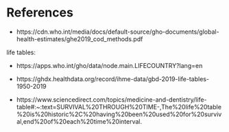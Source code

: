 # References {.unnumbered}

-   https://cdn.who.int/media/docs/default-source/gho-documents/global-health-estimates/ghe2019_cod_methods.pdf

life tables:

-   https://apps.who.int/gho/data/node.main.LIFECOUNTRY?lang=en

-   https://ghdx.healthdata.org/record/ihme-data/gbd-2019-life-tables-1950-2019

-   https://www.sciencedirect.com/topics/medicine-and-dentistry/life-table#:\~:text=SURVIVAL%20THROUGH%20TIME-,The%20life%20table%20is%20historic%2C%20having%20been%20used%20for%20survival,end%20of%20each%20time%20interval.
